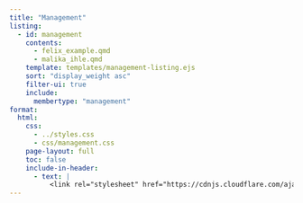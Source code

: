 ```yaml
---
title: "Management"
listing:
  - id: management
    contents: 
      - felix_example.qmd
      - malika_ihle.qmd
    template: templates/management-listing.ejs
    sort: "display_weight asc"
    filter-ui: true
    include: 
      membertype: "management"
format: 
  html:
    css: 
      - ../styles.css
      - css/management.css
    page-layout: full
    toc: false
    include-in-header: 
      - text: |
          <link rel="stylesheet" href="https://cdnjs.cloudflare.com/ajax/libs/font-awesome/6.7.2/css/all.min.css">
---
```


::: {#management}
:::
